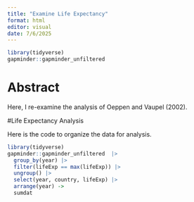 ```yaml
---
title: "Examine Life Expectancy"
format: html
editor: visual
date: 7/6/2025
---
```


```r
library(tidyverse)
gapminder::gapminder_unfiltered
```

# Abstract

Here, I re-examine the analysis of Oeppen and Vaupel (2002).

#Life Expectancy Analysis

Here is the code to organize the data for analysis. 
```r
library(tidyverse)
gapminder::gapminder_unfiltered  |> 
  group_by(year) |>
  filter(lifeExp == max(lifeExp)) |>
  ungroup() |>
  select(year, country, lifeExp) |>
  arrange(year) ->
  sumdat
```

